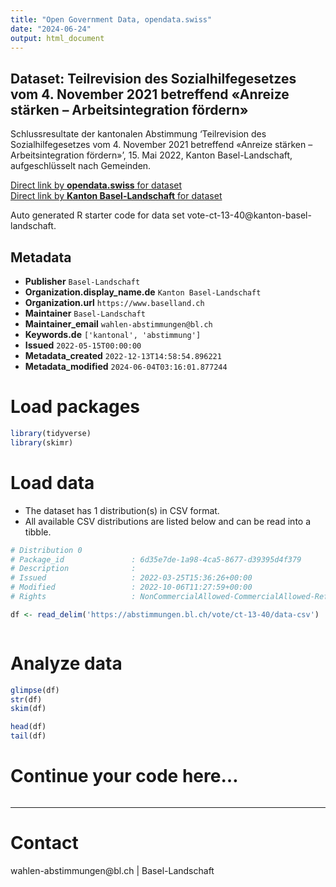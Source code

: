 ```yaml
---
title: "Open Government Data, opendata.swiss"
date: "2024-06-24"
output: html_document
---
```


## Dataset: Teilrevision des Sozialhilfegesetzes vom 4. November 2021 betreffend «Anreize stärken – Arbeitsintegration fördern»

Schlussresultate der kantonalen Abstimmung 'Teilrevision des Sozialhilfegesetzes vom 4. November 2021 betreffend «Anreize stärken – Arbeitsintegration fördern»', 15. Mai 2022, Kanton Basel-Landschaft, aufgeschlüsselt nach Gemeinden.

[Direct link by **opendata.swiss** for dataset](https://opendata.swiss/de/dataset/teilrevision-des-sozialhilfegesetzes-vom-4-november-2021-betreffend-anreize-starken-arbeitsinte)<br>
[Direct link by **Kanton Basel-Landschaft** for dataset](https://abstimmungen.bl.ch/vote/ct-13-40/data)

Auto generated R starter code for data set vote-ct-13-40@kanton-basel-landschaft.

## Metadata

- **Publisher** `Basel-Landschaft`
- **Organization.display_name.de** `Kanton Basel-Landschaft`
- **Organization.url** `https://www.baselland.ch`
- **Maintainer** `Basel-Landschaft`
- **Maintainer_email** `wahlen-abstimmungen@bl.ch`
- **Keywords.de** `['kantonal', 'abstimmung']`
- **Issued** `2022-05-15T00:00:00`
- **Metadata_created** `2022-12-13T14:58:54.896221`
- **Metadata_modified** `2024-06-04T03:16:01.877244`


# Load packages

```r

library(tidyverse)
library(skimr)

```

# Load data

-   The dataset has 1 distribution(s) in CSV format.
-   All available CSV distributions are listed below and can be read into a tibble.

```r

# Distribution 0
# Package_id               : 6d35e7de-1a98-4ca5-8677-d39395d4f379
# Description              : 
# Issued                   : 2022-03-25T15:36:26+00:00
# Modified                 : 2022-10-06T11:27:59+00:00
# Rights                   : NonCommercialAllowed-CommercialAllowed-ReferenceRequired

df <- read_delim('https://abstimmungen.bl.ch/vote/ct-13-40/data-csv')



```

# Analyze data

```r

glimpse(df)
str(df)
skim(df)

head(df)
tail(df)

```

# Continue your code here...

```r

```

------------------------------------------------------------------------

# Contact

wahlen-abstimmungen@bl.ch | Basel-Landschaft
